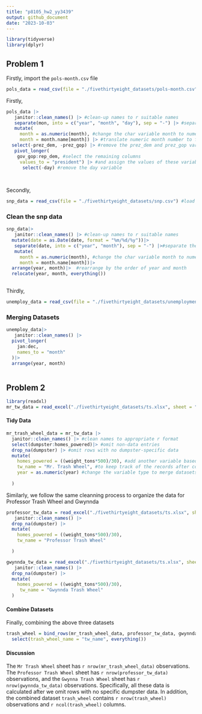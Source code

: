 ```yaml
---
title: "p8105_hw2_yy3439"
output: github_document
date: "2023-10-03"
---
```


```r
library(tidyverse)
library(dplyr)
```

## Problem 1

Firstly, import the `pols-month.csv` file

```r
pols_data = read_csv(file = "./fivethirtyeight_datasets/pols-month.csv") #import the pols-month csv file

```

Firstly,



```r
pols_data |>
   janitor::clean_names() |> #clean-up names to r suitable names
   separate(mon, into = c("year", "month", "day"), sep = "-") |> #separate the mon variable by "-"
   mutate(
     month = as.numeric(month), #change the char variable month to numeric
     month = month.name[month]) |> #translate numeric month number to full month names
  select(-prez_dem, -prez_gop) |> #remove the prez_dem and prez_gop variables
   pivot_longer(
    gov_gop:rep_dem, #select the remaining columns
     values_to = "president") |> #and assign the values of these variables to a new variable "president"
      select(-day) #remove the day variable
    
  
```


Secondly, 


```r
snp_data = read_csv(file = "./fivethirtyeight_datasets/snp.csv") #load the snp.csv file
```

### Clean the snp data


```r
snp_data|>
   janitor::clean_names() |> #clean-up names to r suitable names
  mutate(date = as.Date(date, format = "%m/%d/%y"))|>
   separate(date, into = c("year", "month"), sep = "-") |>#separate the date variable into year, month, and day
   mutate(
     month = as.numeric(month), #change the char variable month to numeric
     month = month.name[month])|>
  arrange(year, month)|>  #rearrange by the order of year and month
  relocate(year, month, everything())
 
```


Thirdly,


```r
unemploy_data = read_csv(file = "./fivethirtyeight_datasets/unemployment.csv") #load the snp.csv file
```

### Merging Datasets


```r
unemploy_data|>
   janitor::clean_names() |>
  pivot_longer(
    jan:dec,
    names_to = "month"
  )|>
  arrange(year, month)
  
```


## Problem 2


```r
library(readxl)
mr_tw_data = read_excel("./fivethirtyeight_datasets/ts.xlsx", sheet = "Mr. Trash Wheel", skip = 1) #load the excel file with Mr. Trash Wheel sheet and omit the first column with figure 
```


#### Tidy Data

```r
mr_trash_wheel_data = mr_tw_data |> 
  janitor::clean_names() |> #clean names to appropriate r format
  select(dumpster:homes_powered)|> #omit non-data entries 
  drop_na(dumpster) |> #omit rows with no dumpster-specific data 
  mutate(
    homes_powered = ((weight_tons*500)/30), #add another variable based on the calculation in the notes
    tw_name = "Mr. Trash Wheel", #to keep track of the records after combining datasets 
    year = as.numeric(year) #change the variable type to merge datasets
    
  )

```


Similarly, we follow the same cleanning process to organize the data for Professor Trash Wheel and Gwynnda


```r
professor_tw_data = read_excel("./fivethirtyeight_datasets/ts.xlsx", sheet = "Professor Trash Wheel", skip = 1)|>
   janitor::clean_names() |>
  drop_na(dumpster) |>
  mutate(
    homes_powered = ((weight_tons*500)/30),
    tw_name = "Professor Trash Wheel"

  )

gwynnda_tw_data = read_excel("./fivethirtyeight_datasets/ts.xlsx", sheet = "Gwynnda Trash Wheel", skip = 1)|>
   janitor::clean_names() |>
  drop_na(dumpster) |>
  mutate(
    homes_powered = ((weight_tons*500)/30),
     tw_name = "Gwynnda Trash Wheel"
  )
```

#### Combine Datasets

Finally, combining the above three datasets

```r
trash_wheel = bind_rows(mr_trash_wheel_data, professor_tw_data, gwynnda_tw_data) |>
  select(trash_wheel_name = "tw_name", everything())
```


#### Discussion

The `Mr Trash Wheel` sheet has `r nrow(mr_trash_wheel_data)` observations. The `Professor Trash Wheel` sheet has `r nrow(professor_tw_data)` observations, and the `Gwynna Trash Wheel` sheet has `r nrow(gwynnda_tw_data)` observations. Specifically, all these data is calculated after we omit rows with no specific dumpster data. 
In addition, the combined dataset `trash_wheel` contains `r nrow(trash_wheel)` observations and `r ncol(trash_wheel)` columns. 

